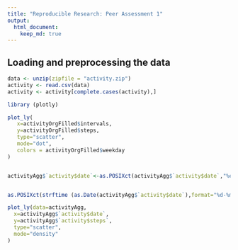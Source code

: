 ```yaml
---
title: "Reproducible Research: Peer Assessment 1"
output: 
  html_document:
    keep_md: true
---
```



## Loading and preprocessing the data

```r
data <- unzip(zipfile = "activity.zip")
activity <- read.csv(data)
activity <- activity[complete.cases(activity),] 
```




```r
library (plotly)

plot_ly(
   x=activityOrgFilled$intervals,
   y=activityOrgFilled$steps,
   type="scatter",
   mode="dot",
   colors = activityOrgFilled$weekday
)


activityAgg$`activity$date`<-as.POSIXct(activityAgg$`activity$date`,"%e/%m/%y")


as.POSIXct(strftime (as.Date(activityAgg$`activity$date`),format="%d-%m-%y"))

plot_ly(data=activityAgg,
  x=activityAgg$`activity$date`,
  y=activityAgg$`activity$steps`,
  type="scatter",
  mode="density"
)


```
